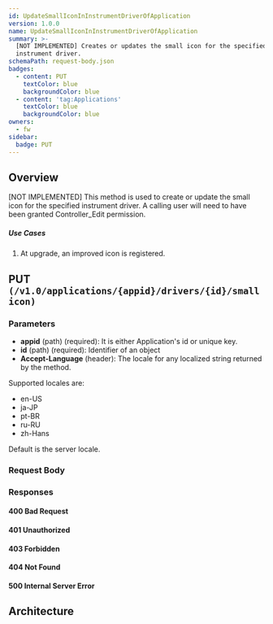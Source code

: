```yaml
---
id: UpdateSmallIconInInstrumentDriverOfApplication
version: 1.0.0
name: UpdateSmallIconInInstrumentDriverOfApplication
summary: >-
  [NOT IMPLEMENTED] Creates or updates the small icon for the specified
  instrument driver.
schemaPath: request-body.json
badges:
  - content: PUT
    textColor: blue
    backgroundColor: blue
  - content: 'tag:Applications'
    textColor: blue
    backgroundColor: blue
owners:
  - fw
sidebar:
  badge: PUT
---
```

## Overview
[NOT IMPLEMENTED] This method is used to create or update the small icon for the specified instrument driver.
A calling user will need to have been granted Controller_Edit permission.

##### Use Cases

1. At upgrade, an improved icon is registered.





## PUT `(/v1.0/applications/{appid}/drivers/{id}/smallicon)`

### Parameters
- **appid** (path) (required): It is either Application's id or unique key.
- **id** (path) (required): Identifier of an object
- **Accept-Language** (header): The locale for any localized string returned by the method.

Supported locales are:
* en-US
* ja-JP
* pt-BR
* ru-RU
* zh-Hans

Default is the server locale.



### Request Body
<SchemaViewer file="request-body.json" maxHeight="500" id="request-body" />


### Responses

#### <span className="text-orange-500">400 Bad Request</span>
<SchemaViewer file="response-400.json" maxHeight="500" id="response-400" />

#### <span className="text-orange-500">401 Unauthorized</span>
<SchemaViewer file="response-401.json" maxHeight="500" id="response-401" />

#### <span className="text-orange-500">403 Forbidden</span>
<SchemaViewer file="response-403.json" maxHeight="500" id="response-403" />

#### <span className="text-orange-500">404 Not Found</span>
<SchemaViewer file="response-404.json" maxHeight="500" id="response-404" />

#### <span className="text-red-500">500 Internal Server Error</span>
<SchemaViewer file="response-500.json" maxHeight="500" id="response-500" />



## Architecture

<NodeGraph />
